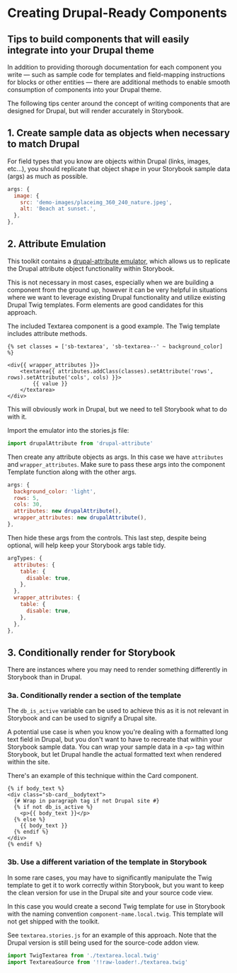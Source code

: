 <Meta title="Documentation/Drupal-Ready Components" />

# Creating Drupal-Ready Components

<h2 class="subtitle">
	Tips to build components that will easily integrate into your Drupal theme
</h2>

In addition to providing thorough documentation for each component you write — such as sample code for templates and field-mapping instructions for blocks or other entities — there are additional methods to enable smooth consumption of components into your Drupal theme.

The following tips center around the concept of writing components that are designed for Drupal, but will render accurately in Storybook.

## 1. Create sample data as objects when necessary to match Drupal

For field types that you know are objects within Drupal (links, images, etc...), you should replicate that object shape in your Storybook sample data (args) as much as possible.

```js
args: {
  image: {
    src: 'demo-images/placeimg_360_240_nature.jpeg',
    alt: 'Beach at sunset.',
  },
},

```

## 2. Attribute Emulation

This toolkit contains a [drupal-attribute emulator](https://www.npmjs.com/package/drupal-attribute), which allows us to replicate the Drupal attribute object functionality within Storybook.

This is not necessary in most cases, especially when we are building a component from the ground up, however it can be very helpful in situations where we want to leverage existing Drupal functionality and utilize existing Drupal Twig templates. Form elements are good candidates for this approach.

The included Textarea component is a good example. The Twig template includes attribute methods.

```
{% set classes = ['sb-textarea', 'sb-textarea--' ~ background_color] %}

<div{{ wrapper_attributes }}>
	<textarea{{ attributes.addClass(classes).setAttribute('rows', rows).setAttribute('cols', cols) }}>
		{{ value }}
	</textarea>
</div>
```

This will obviously work in Drupal, but we need to tell Storybook what to do with it.

Import the emulator into the stories.js file:

```js
import drupalAttribute from 'drupal-attribute'
```

Then create any attribute objects as args. In this case we have `attributes` and `wrapper_attributes`. Make sure to pass these args into the component Template function along with the other args.

```js
args: {
  background_color: 'light',
  rows: 5,
  cols: 30,
  attributes: new drupalAttribute(),
  wrapper_attributes: new drupalAttribute(),
},
```

Then hide these args from the controls. This last step, despite being optional, will help keep your Storybook args table tidy.

```js
argTypes: {
  attributes: {
    table: {
      disable: true,
    },
  },
  wrapper_attributes: {
    table: {
      disable: true,
    },
  },
},
```

## 3. Conditionally render for Storybook

There are instances where you may need to render something differently in Storybook than in Drupal.

### 3a. Conditionally render a section of the template

The `db_is_active` variable can be used to achieve this as it is not relevant in Storybook and can be used to signify a Drupal site.

A potential use case is when you know you're dealing with a formatted long text field in Drupal, but you don't want to have to recreate that within your Storybook sample data. You can wrap your sample data in a `<p>` tag within Storybook, but let Drupal handle the actual formatted text when rendered within the site.

There's an example of this technique within the Card component.

```
{% if body_text %}
<div class="sb-card__bodytext">
  {# Wrap in paragraph tag if not Drupal site #}
  {% if not db_is_active %}
    <p>{{ body_text }}</p>
  {% else %}
    {{ body_text }}
  {% endif %}
</div>
{% endif %}

```

### 3b. Use a different variation of the template in Storybook

In some rare cases, you may have to significantly manipulate the Twig template to get it to work correctly within Storybook, but you want to keep the clean version for use in the Drupal site and your source code view.

In this case you would create a second Twig template for use in Storybook with the naming convention `component-name.local.twig`. This template will not get shipped with the toolkit.

See `textarea.stories.js` for an example of this approach. Note that the Drupal version is still being used for the source-code addon view.

```js
import TwigTextarea from './textarea.local.twig'
import TextareaSource from '!!raw-loader!./textarea.twig'
```
